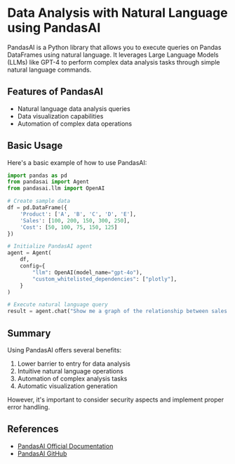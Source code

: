 # Data Analysis with Natural Language using PandasAI

PandasAI is a Python library that allows you to execute queries on Pandas DataFrames using natural language. It leverages Large Language Models (LLMs) like GPT-4 to perform complex data analysis tasks through simple natural language commands.

## Features of PandasAI

- Natural language data analysis queries
- Data visualization capabilities
- Automation of complex data operations

## Basic Usage

Here's a basic example of how to use PandasAI:

```python
import pandas as pd
from pandasai import Agent
from pandasai.llm import OpenAI

# Create sample data
df = pd.DataFrame({
    'Product': ['A', 'B', 'C', 'D', 'E'],
    'Sales': [100, 200, 150, 300, 250],
    'Cost': [50, 100, 75, 150, 125]
})

# Initialize PandasAI agent
agent = Agent(
    df,
    config={
        "llm": OpenAI(model_name="gpt-4o"),
        "custom_whitelisted_dependencies": ["plotly"],
    }
)

# Execute natural language query
result = agent.chat("Show me a graph of the relationship between sales and cost")
```

## Summary

Using PandasAI offers several benefits:

1. Lower barrier to entry for data analysis
2. Intuitive natural language operations
3. Automation of complex analysis tasks
4. Automatic visualization generation

However, it's important to consider security aspects and implement proper error handling.

## References

- [PandasAI Official Documentation](https://docs.getpanda.ai/v3/introduction)
- [PandasAI GitHub](https://github.com/sinaptik-ai/pandas-ai)